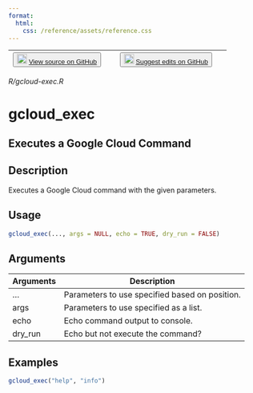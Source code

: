 ```yaml
---
format:
  html:
    css: /reference/assets/reference.css
---
```


| <button class="button"> ![](/reference/assets/GitHub-Mark-32px.png){width="20"} [View source on GitHub](NULL/blob/main/R/gcloud-exec.R) </button> | <button class="button"> ![](/reference/assets/GitHub-Mark-32px.png){width="20"} [Suggest edits on GitHub](NULL/edit/main/R/gcloud-exec.R) </button> |
|:------------------------------:|:--------------------------------------:|

*R/gcloud-exec.R*

# gcloud_exec

## Executes a Google Cloud Command

## Description
Executes a Google Cloud command with the given parameters. 


## Usage
```r
gcloud_exec(..., args = NULL, echo = TRUE, dry_run = FALSE) 
```

## Arguments
|Arguments|Description|
|---|---|
| ... | Parameters to use specified based on position. |
| args | Parameters to use specified as a list. |
| echo | Echo command output to console. |
| dry_run | Echo but not execute the command? |





## Examples
```r
gcloud_exec("help", "info") 
```


